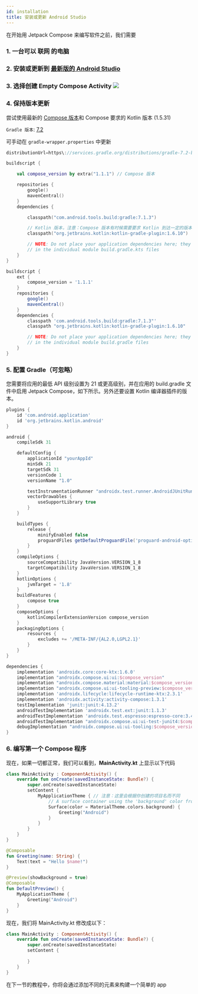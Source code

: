 ```yaml
---
id: installation
title: 安装或更新 Android Studio
---
```


在开始用 Jetpack Compose 来编写软件之前，我们需要

### 1. 一台可以 **联网** 的电脑
### 2. **安装或更新到** [最新版的 Android Studio](https://developer.android.com/studio)
### 3. 选择创建 **Empty Compose Activity** ![](../static/img/create.png)

### 4. 保持版本更新

尝试使用最新的 [Compose 版本](https://developer.android.com/jetpack/androidx/releases/compose)和 Compose 要求的 Kotlin 版本 (1.5.31)

`Gradle 版本`: [7.2](https://mvnrepository.com/artifact/com.android.tools.build/gradle?repo=google)

可手动在 `gradle-wrapper.properties` 中更新

```gradle title="gradle-wrapper.properties"
distributionUrl=https\://services.gradle.org/distributions/gradle-7.2-bin.zip
```

```kotlin title="build.gralde.kts (Project)"
buildscript {

    val compose_version by extra("1.1.1") // Compose 版本

    repositories {
        google()
        mavenCentral()
    }
    dependencies {

        classpath("com.android.tools.build:gradle:7.1.3")

        // Kotlin 版本，注意：Compose 版本有时候需要要求 Kotlin 到达一定的版本，请同步更新
        classpath("org.jetbrains.kotlin:kotlin-gradle-plugin:1.6.10")

        // NOTE: Do not place your application dependencies here; they belong
        // in the individual module build.gradle.kts files
    }
}
```

```groovy title="build.gradle (Project)"
buildscript {
    ext {
        compose_version = '1.1.1'
    }
    repositories {
        google()
        mavenCentral()
    }
    dependencies {
        classpath 'com.android.tools.build:gradle:7.1.3"'
        classpath "org.jetbrains.kotlin:kotlin-gradle-plugin:1.6.10"

        // NOTE: Do not place your application dependencies here; they belong
        // in the individual module build.gradle files
    }
}
```


### 5. 配置 Gradle（可忽略）

您需要将应用的最低 API 级别设置为 21 或更高级别，并在应用的 build.gradle 文件中启用 Jetpack Compose，如下所示。另外还要设置 Kotlin 编译器插件的版本。

```groovy title="build.gradle"
plugins {
    id 'com.android.application'
    id 'org.jetbrains.kotlin.android'
}

android {
    compileSdk 31

    defaultConfig {
        applicationId "yourAppId"
        minSdk 21
        targetSdk 31
        versionCode 1
        versionName "1.0"

        testInstrumentationRunner "androidx.test.runner.AndroidJUnitRunner"
        vectorDrawables {
            useSupportLibrary true
        }
    }

    buildTypes {
        release {
            minifyEnabled false
            proguardFiles getDefaultProguardFile('proguard-android-optimize.txt'), 'proguard-rules.pro'
        }
    }
    compileOptions {
        sourceCompatibility JavaVersion.VERSION_1_8
        targetCompatibility JavaVersion.VERSION_1_8
    }
    kotlinOptions {
        jvmTarget = '1.8'
    }
    buildFeatures {
        compose true
    }
    composeOptions {
        kotlinCompilerExtensionVersion compose_version
    }
    packagingOptions {
        resources {
            excludes += '/META-INF/{AL2.0,LGPL2.1}'
        }
    }
}

dependencies {
    implementation 'androidx.core:core-ktx:1.6.0'
    implementation "androidx.compose.ui:ui:$compose_version"
    implementation "androidx.compose.material:material:$compose_version"
    implementation "androidx.compose.ui:ui-tooling-preview:$compose_version"
    implementation 'androidx.lifecycle:lifecycle-runtime-ktx:2.3.1'
    implementation 'androidx.activity:activity-compose:1.3.1'
    testImplementation 'junit:junit:4.13.2'
    androidTestImplementation 'androidx.test.ext:junit:1.1.3'
    androidTestImplementation 'androidx.test.espresso:espresso-core:3.4.0'
    androidTestImplementation "androidx.compose.ui:ui-test-junit4:$compose_version"
    debugImplementation "androidx.compose.ui:ui-tooling:$compose_version"
}
```

### 6. 编写第一个 **Compose** 程序
现在，如果一切都正常，我们可以看到，**MainActivity.kt** 上显示以下代码

``` kotlin title="MainActivity.kt"
class MainActivity : ComponentActivity() {
    override fun onCreate(savedInstanceState: Bundle?) {
        super.onCreate(savedInstanceState)
        setContent {
            MyApplicationTheme { // 注意：这里会根据你创建的项目名而不同
                // A surface container using the 'background' color from the theme
                Surface(color = MaterialTheme.colors.background) {
                    Greeting("Android")
                }
            }
        }
    }
}

@Composable
fun Greeting(name: String) {
    Text(text = "Hello $name!")
}

@Preview(showBackground = true)
@Composable
fun DefaultPreview() {
    MyApplicationTheme {
        Greeting("Android")
    }
}
```
现在，我们将 MainActivity.kt 修改成以下：
``` kotlin title="MainActivity.kt"
class MainActivity : ComponentActivity() {
    override fun onCreate(savedInstanceState: Bundle?) {
        super.onCreate(savedInstanceState)
        setContent {
            
        }
    }
}
```

在下一节的教程中，你将会通过添加不同的元素来构建一个简单的 app
